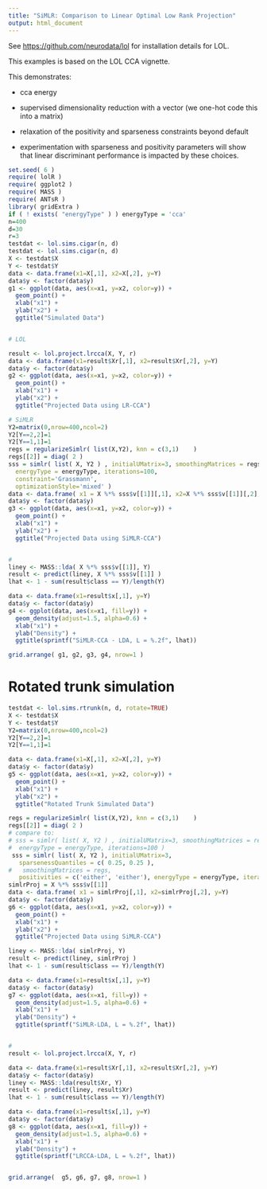 ```yaml
---
title: "SiMLR: Comparison to Linear Optimal Low Rank Projection"
output: html_document
---
```



See [https://github.com/neurodata/lol](https://github.com/neurodata/lol) for
installation details for LOL.

This examples is based on the LOL CCA vignette.

This demonstrates:

* cca energy

* supervised dimensionality reduction with a vector (we one-hot code this into a matrix)

* relaxation of the positivity and sparseness constraints beyond default

* experimentation with sparseness and positivity parameters will show that linear
discriminant performance is impacted by these choices.

```r
set.seed( 6 )
require( lolR )
require( ggplot2 )
require( MASS )
require( ANTsR )
library( gridExtra )
if ( ! exists( "energyType" ) ) energyType = 'cca'
n=400
d=30
r=3
testdat <- lol.sims.cigar(n, d)
testdat <- lol.sims.cigar(n, d)
X <- testdat$X
Y <- testdat$Y
data <- data.frame(x1=X[,1], x2=X[,2], y=Y)
data$y <- factor(data$y)
g1 <- ggplot(data, aes(x=x1, y=x2, color=y)) +
  geom_point() +
  xlab("x1") +
  ylab("x2") +
  ggtitle("Simulated Data")


# LOL

result <- lol.project.lrcca(X, Y, r)
data <- data.frame(x1=result$Xr[,1], x2=result$Xr[,2], y=Y)
data$y <- factor(data$y)
g2 <- ggplot(data, aes(x=x1, y=x2, color=y)) +
  geom_point() +
  xlab("x1") +
  ylab("x2") +
  ggtitle("Projected Data using LR-CCA")

# SiMLR
Y2=matrix(0,nrow=400,ncol=2)
Y2[Y==2,2]=1
Y2[Y==1,1]=1
regs = regularizeSimlr( list(X,Y2), knn = c(3,1)    )
regs[[2]] = diag( 2 )
sss = simlr( list( X, Y2 ) , initialUMatrix=3, smoothingMatrices = regs,
  energyType = energyType, iterations=100,
  constraint='Grassmann',
  optimizationStyle='mixed' )
data <- data.frame( x1 = X %*% sss$v[[1]][,1], x2=X %*% sss$v[[1]][,2], y=Y)
data$y <- factor(data$y)
g3 <- ggplot(data, aes(x=x1, y=x2, color=y)) +
  geom_point() +
  xlab("x1") +
  ylab("x2") +
  ggtitle("Projected Data using SiMLR-CCA")


#
liney <- MASS::lda( X %*% sss$v[[1]], Y)
result <- predict(liney, X %*% sss$v[[1]] )
lhat <- 1 - sum(result$class == Y)/length(Y)

data <- data.frame(x1=result$x[,1], y=Y)
data$y <- factor(data$y)
g4 <- ggplot(data, aes(x=x1, fill=y)) +
  geom_density(adjust=1.5, alpha=0.6) +
  xlab("x1") +
  ylab("Density") +
  ggtitle(sprintf("SiMLR-CCA - LDA, L = %.2f", lhat))

grid.arrange( g1, g2, g3, g4, nrow=1 )

```


# Rotated trunk simulation


```r
testdat <- lol.sims.rtrunk(n, d, rotate=TRUE)
X <- testdat$X
Y <- testdat$Y
Y2=matrix(0,nrow=400,ncol=2)
Y2[Y==2,2]=1
Y2[Y==1,1]=1

data <- data.frame(x1=X[,1], x2=X[,2], y=Y)
data$y <- factor(data$y)
g5 <- ggplot(data, aes(x=x1, y=x2, color=y)) +
  geom_point() +
  xlab("x1") +
  ylab("x2") +
  ggtitle("Rotated Trunk Simulated Data")

regs = regularizeSimlr( list(X,Y2), knn = c(3,1)    )
regs[[2]] = diag( 2 )
# compare to:
# sss = simlr( list( X, Y2 ) , initialUMatrix=3, smoothingMatrices = regs,
#  energyType = energyType, iterations=100 )
 sss = simlr( list( X, Y2 ), initialUMatrix=3,
   sparsenessQuantiles = c( 0.25, 0.25 ),
#   smoothingMatrices = regs,
   positivities = c('either', 'either'), energyType = energyType, iterations=100 )
simlrProj = X %*% sss$v[[1]]
data <- data.frame( x1 = simlrProj[,1], x2=simlrProj[,2], y=Y)
data$y <- factor(data$y)
g6 <- ggplot(data, aes(x=x1, y=x2, color=y)) +
  geom_point() +
  xlab("x1") +
  ylab("x2") +
  ggtitle("Projected Data using SiMLR-CCA")

liney <- MASS::lda( simlrProj, Y)
result <- predict(liney, simlrProj )
lhat <- 1 - sum(result$class == Y)/length(Y)

data <- data.frame(x1=result$x[,1], y=Y)
data$y <- factor(data$y)
g7 <- ggplot(data, aes(x=x1, fill=y)) +
  geom_density(adjust=1.5, alpha=0.6) +
  xlab("x1") +
  ylab("Density") +
  ggtitle(sprintf("SiMLR-LDA, L = %.2f", lhat))


#
result <- lol.project.lrcca(X, Y, r)

data <- data.frame(x1=result$Xr[,1], x2=result$Xr[,2], y=Y)
data$y <- factor(data$y)
liney <- MASS::lda(result$Xr, Y)
result <- predict(liney, result$Xr)
lhat <- 1 - sum(result$class == Y)/length(Y)

data <- data.frame(x1=result$x[,1], y=Y)
data$y <- factor(data$y)
g8 <- ggplot(data, aes(x=x1, fill=y)) +
  geom_density(adjust=1.5, alpha=0.6) +
  xlab("x1") +
  ylab("Density") +
  ggtitle(sprintf("LRCCA-LDA, L = %.2f", lhat))


grid.arrange(  g5, g6, g7, g8, nrow=1 )
```
